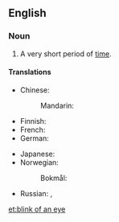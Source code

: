 ==English==

===Noun===
{{head|en|noun|head=[[blink]] of an [[eye]]}}

# {{idiomatic}} A very short period of [[time]].

====Translations====
{{trans-top|very short period of time}}
* Chinese:
*: Mandarin: {{t|cmn|眨眼|tr=zhǎyǎn|sc=Hani}}
* Finnish: {{t-|fi|silmänräpäys}}
* French: {{t+|fr|clin d'œil|m}}
* German: {{t+|de|Augenblick|m}}
{{trans-mid}}
* Japanese: {{t-|ja|あっという間|tr= あっというま, a-tto iu ma|sc=Jpan}} {{qualifier|the time it takes to say "Ah!"}}
* Norwegian:
*: Bokmål: {{t+|nb|øyeblikk|n}}
* Russian: {{t+|ru|мгновение ока|n|tr=mgnovénije óka|sc=Cyrl}}, {{t+|ru|мгновение|n|tr=mgnovénije|sc=Cyrl}}
{{trans-bottom}}

[[et:blink of an eye]]